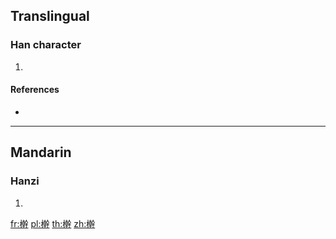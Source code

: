 ==Translingual==

===Han character===
{{Han char|rn=75|rad=木|as=13|sn=17|four=|canj=DJJJ}}

# {{defn|Han|sort=木13}}

====References====
* {{Han ref|kx=0556.200|dkj=15652|dj=0945.350|hdz=21299.100|uh=6A8A|ud=27274}}

----

==Mandarin==

===Hanzi===
{{cmn-hanzi|pin=[[gàn]] ([[gan4]])|wg=kan<sup>4</sup>}}

# {{defn|lang=cmn|sort=木13}}

[[fr:檊]]
[[pl:檊]]
[[th:檊]]
[[zh:檊]]